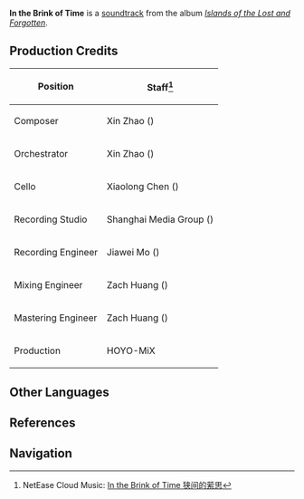 {{Soundtrack Infobox
|title          =
|image          = Islands of the Lost and Forgotten.png
|album          = Islands of the Lost and Forgotten
|disc           = 2
|number         = 45
|featured       =
|featured2      =
|featured3      =
|featured_disc  =
|featured_disc2 =
|featured_disc3 =
|youtube_id     = S_GXpE6ulHY
|youtube_time   = 1
|spotify_id     = 7oPPAMuxI7IZ3cV4gFRTjQ
|played_in      = Enkanomiya
|during         = [[Enkanomiya]]
|domain         =
|previous       = A Dim Echo of the Past
|next           = Drift Along the Lethe
}}
'''In the Brink of Time''' is a [[soundtrack]] from the album ''[[Islands of the Lost and Forgotten]]''.

==Production Credits==
{| class="wikitable" style="text-align:left; height:0.5em"
! Position
! Staff<ref>NetEase Cloud Music: [https://music.163.com/#/song?id=1937114370 In the Brink of Time 狭间的萦思]</ref>
|-
! Composer
| Xin Zhao ({{Lang|zh=赵鑫|mini=1}})
|-
! Orchestrator
| Xin Zhao ({{Lang|zh=赵鑫|mini=1}})
|-
! Cello
| Xiaolong Chen ({{Lang|zh=陈小龙|mini=1}})
|-
! Recording Studio
| Shanghai Media Group ({{Lang|zh=上海广播大厦|mini=1}})
|-
! Recording Engineer
| Jiawei Mo ({{Lang|zh=莫家伟|mini=1}})
|-
! Mixing Engineer
| Zach Huang ({{Lang|zh=黄巍|mini=1}})
|-
! Mastering Engineer
| Zach Huang ({{Lang|zh=黄巍|mini=1}})
|-
! Production
| HOYO-MiX
|}
<!--
==Videos==
<gallery hideaddbutton="true" captionalign="center">
</gallery>

==Trivia==
-->
==Other Languages==
{{Other Languages
|default_hidden = 1
|en      = In the Brink of Time
|zhs     = 狭间的萦思
|zhs_rm  = Xiá Jiān de Yíng Sī
|ja      = 狭間の懸念
|ja_rm   = Hazama no Kenen
}}

==References==
{{Reflist}}

==Navigation==
{{Soundtrack Navbox|Islands of the Lost and Forgotten}}